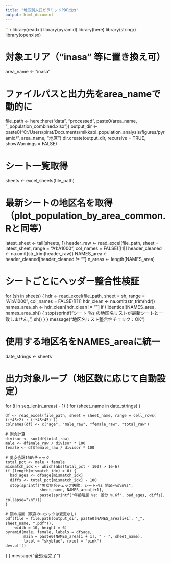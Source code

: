 ```yaml
---
title: "地区別人口ピラミッドPDF出力"
output: html_document
---
```


```r
library(readxl)
library(pyramid)
library(here)
library(stringr)
library(openxlsx)

# 対象エリア（"inasa" 等に置き換え可）
area_name <- "inasa"

# ファイルパスと出力先をarea_nameで動的に
file_path <- here::here("data", "processed", paste0(area_name, "_population_combined.xlsx"))
output_dir <- paste0("C:/Users/pirat/Documents/mikkabi_population_analysis/figures/pyramid/", area_name, "地区")
dir.create(output_dir, recursive = TRUE, showWarnings = FALSE)

# シート一覧取得
sheets <- excel_sheets(file_path)

# 最新シートの地区名を取得（plot_population_by_area_common.Rと同等）
latest_sheet <- tail(sheets, 1)
header_raw <- read_excel(file_path, sheet = latest_sheet, range = "A1:A1000", col_names = FALSE)[[1]]
header_cleaned <- na.omit(str_trim(header_raw))
NAMES_area <- header_cleaned[header_cleaned != ""]
n_areas <- length(NAMES_area)

# シートごとにヘッダー整合性検証
for (sh in sheets) {
  hdr <- read_excel(file_path, sheet = sh, range = "A1:A1000", col_names = FALSE)[[1]]
  hdr_clean <- na.omit(str_trim(hdr))
  names_area_sh <- hdr_clean[hdr_clean != ""]
  if (!identical(NAMES_area, names_area_sh)) {
    stop(sprintf("シート %s の地区名リストが最新シートと一致しません。", sh))
  }
}
message("地区名リスト整合性チェック：OK")

# 使用する地区名をNAMES_areaに統一
date_strings <- sheets

# 出力対象ループ（地区数に応じて自動設定）
for (i in seq_len(n_areas) - 1) {
  for (sheet_name in date_strings) {

    df <- read_excel(file_path, sheet = sheet_name, range = cell_rows( (i*45+2) : (i*45+45) ))
    colnames(df) <- c("age", "male_raw", "female_raw", "total_raw")

    # 割合計算
    divisor <- sum(df$total_raw)
    male <- df$male_raw / divisor * 100
    female <- df$female_raw / divisor * 100

    # 男女合計100%チェック
    total_pct <- male + female
    mismatch_idx <- which(abs(total_pct - 100) > 1e-6)
    if (length(mismatch_idx) > 0) {
      bad_ages <- df$age[mismatch_idx]
      diffs <- total_pct[mismatch_idx] - 100
      stop(sprintf("男女割合チェック失敗: シート=%s 地区=%s\n%s",
                   sheet_name, NAMES_area[i+1],
                   paste(sprintf("年齢階層 %s: 差分 %.6f", bad_ages, diffs), collapse="\n")))
    }

    # 図の描画（既存のロジックは変更なし）
    pdf(file = file.path(output_dir, paste0(NAMES_area[i+1], "_", sheet_name, ".pdf")),
        width = 10, height = 6)
    pyramid(male, female, labels = df$age,
            main = paste0(NAMES_area[i + 1], " - ", sheet_name),
            lxcol = "skyblue", rxcol = "pink")
    dev.off()
  }
}
message("全処理完了")
